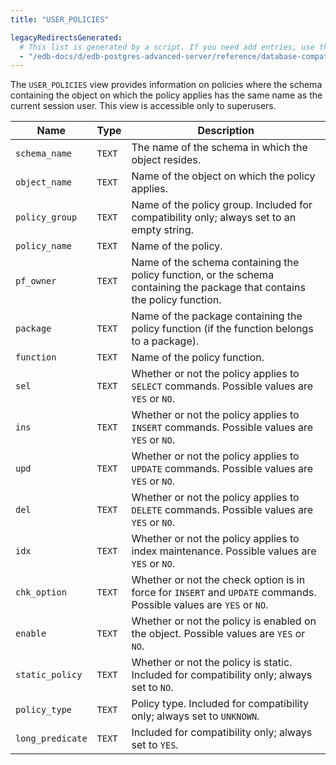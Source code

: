 ```yaml
---
title: "USER_POLICIES"

legacyRedirectsGenerated:
  # This list is generated by a script. If you need add entries, use the `legacyRedirects` key.
  - "/edb-docs/d/edb-postgres-advanced-server/reference/database-compatibility-for-oracle-developers-reference-guide/12/Database_Compatibility_for_Oracle_Developers_Reference_Guide.1.181.html"
---
```


<div id="user_policies" class="registered_link"></div>

The `USER_POLICIES` view provides information on policies where the schema containing the object on which the policy applies has the same name as the current session user. This view is accessible only to superusers.

| Name             | Type   | Description                                                                                                                |
| ---------------- | ------ | -------------------------------------------------------------------------------------------------------------------------- |
| `schema_name`    | `TEXT` | The name of the schema in which the object resides.                                                                        |
| `object_name`    | `TEXT` | Name of the object on which the policy applies.                                                                            |
| `policy_group`   | `TEXT` | Name of the policy group. Included for compatibility only; always set to an empty string.                                  |
| `policy_name`    | `TEXT` | Name of the policy.                                                                                                        |
| `pf_owner`       | `TEXT` | Name of the schema containing the policy function, or the schema containing the package that contains the policy function. |
| `package`        | `TEXT` | Name of the package containing the policy function (if the function belongs to a package).                                 |
| `function`       | `TEXT` | Name of the policy function.                                                                                               |
| `sel`            | `TEXT` | Whether or not the policy applies to `SELECT` commands. Possible values are `YES` or `NO`.                                 |
| `ins`            | `TEXT` | Whether or not the policy applies to `INSERT` commands. Possible values are `YES` or `NO`.                                 |
| `upd`            | `TEXT` | Whether or not the policy applies to `UPDATE` commands. Possible values are `YES` or `NO`.                                 |
| `del`            | `TEXT` | Whether or not the policy applies to `DELETE` commands. Possible values are `YES` or `NO`.                                 |
| `idx`            | `TEXT` | Whether or not the policy applies to index maintenance. Possible values are `YES` or `NO`.                                 |
| `chk_option`     | `TEXT` | Whether or not the check option is in force for `INSERT` and `UPDATE` commands. Possible values are `YES` or `NO`.         |
| `enable`         | `TEXT` | Whether or not the policy is enabled on the object. Possible values are `YES` or `NO`.                                     |
| `static_policy`  | `TEXT` | Whether or not the policy is static. Included for compatibility only; always set to `NO`.                                  |
| `policy_type`    | `TEXT` | Policy type. Included for compatibility only; always set to `UNKNOWN`.                                                     |
| `long_predicate` | `TEXT` | Included for compatibility only; always set to `YES`.                                                                      |
